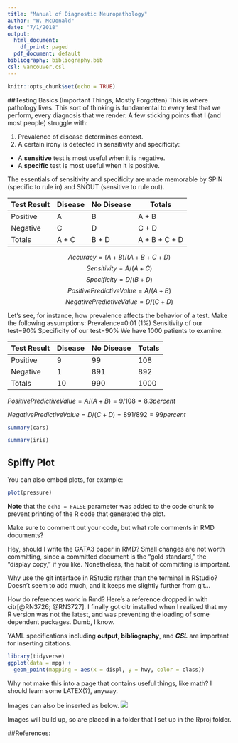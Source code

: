 ```yaml
---
title: "Manual of Diagnostic Neuropathology"
author: "W. McDonald"
date: "7/1/2018"
output:
  html_document:
    df_print: paged
  pdf_document: default
bibliography: bibliography.bib 
csl: vancouver.csl
---
```


```r
knitr::opts_chunk$set(echo = TRUE)
```

##Testing Basics (Important Things, Mostly Forgotten)
This is where pathology lives. This sort of thinking is fundamental to every test that we perform, every diagnosis that we render. A few sticking points that I (and most people) struggle with: 

1.	Prevalence of disease determines context. 
2.	A certain irony is detected in sensitivity and specificity:
  + A **sensitive** test is most useful when it is negative.
  + A **specific** test is most useful when it is positive.
  
  
The essentials of sensitivity and specificity are made memorable by SPIN (specific to rule in) and SNOUT (sensitive to rule out). 


Test Result | Disease | No Disease | Totals
----------  | ------- |----------- | -----
Positive    | A       | B          | A + B
Negative    | C       | D          | C + D
Totals      | A + C   |B + D       | A + B + C + D


$$Accuracy = (A+B)/(A+B+C+D)$$
$$Sensitivity=A/(A+C)$$
$$Specificity=D/(B+D)$$
$$Positive Predictive Value=A/(A+B)$$
$$Negative Predictive Value=D/(C+D)$$


Let’s see, for instance, how prevalence affects the behavior of a test. Make the following assumptions:
Prevalence=0.01 (1%)
Sensitivity of our test=90%
Specificity of our test=90%
We have 1000 patients to examine.

Test Result | Disease | No Disease | Totals
----------  | ------- |----------- | -----
Positive    | 9       | 99          | 108
Negative    | 1       | 891         | 892
Totals      | 10      |990          | 1000


$Positive Predictive Value = A/(A+B) = 9/108 = 8.3 percent$

$Negative Predictive Value = D/(C+D) = 891/892 = 99 percent$



```r
summary(cars)
```

```r
summary(iris)
```

## Spiffy Plot

You can also embed plots, for example:

```r
plot(pressure)
```

**Note** that the `echo = FALSE` parameter was added to the code chunk to prevent printing of the R code that generated the plot.

Make sure to comment out your code, but what role comments in RMD documents?



Hey, should I write the GATA3 paper in RMD? Small changes are not worth committing, since a committed document is the "gold standard," the "display copy," if you like. Nonetheless, the habit of committing is important. 

Why use the git interface in RStudio rather than the terminal in RStudio? Doesn't seem to add much, and it keeps me slightly further from git...

How do references work in Rmd? Here's a reference dropped in with citr[@RN3726; @RN3727]. I finally got citr installed when I realized that my R version was not the latest, and was preventing the loading of some dependent packages. Dumb, I know. 

YAML specifications including **output**, **bibliography**, and ***CSL*** are important for inserting citations. 

```r
library(tidyverse)
ggplot(data = mpg) + 
  geom_point(mapping = aes(x = displ, y = hwy, color = class))
```

Why not make this into a page that contains useful things, like math? I should learn some LATEX(?), anyway.

Images can also be inserted as below.
![](photos/IMG_0618.JPG)

Images will build up, so are placed in a folder that I set up in the Rproj folder. 

##References: